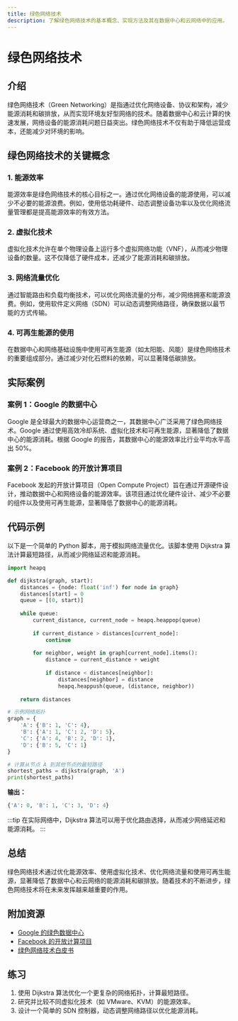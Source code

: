```yaml
---
title: 绿色网络技术
description: 了解绿色网络技术的基本概念、实现方法及其在数据中心和云网络中的应用。
---
```


# 绿色网络技术

## 介绍

绿色网络技术（Green Networking）是指通过优化网络设备、协议和架构，减少能源消耗和碳排放，从而实现环境友好型网络的技术。随着数据中心和云计算的快速发展，网络设备的能源消耗问题日益突出。绿色网络技术不仅有助于降低运营成本，还能减少对环境的影响。

## 绿色网络技术的关键概念

### 1. 能源效率

能源效率是绿色网络技术的核心目标之一。通过优化网络设备的能源使用，可以减少不必要的能源浪费。例如，使用低功耗硬件、动态调整设备功率以及优化网络流量管理都是提高能源效率的有效方法。

### 2. 虚拟化技术

虚拟化技术允许在单个物理设备上运行多个虚拟网络功能（VNF），从而减少物理设备的数量。这不仅降低了硬件成本，还减少了能源消耗和碳排放。

### 3. 网络流量优化

通过智能路由和负载均衡技术，可以优化网络流量的分布，减少网络拥塞和能源浪费。例如，使用软件定义网络（SDN）可以动态调整网络路径，确保数据以最节能的方式传输。

### 4. 可再生能源的使用

在数据中心和网络基础设施中使用可再生能源（如太阳能、风能）是绿色网络技术的重要组成部分。通过减少对化石燃料的依赖，可以显著降低碳排放。

## 实际案例

### 案例 1：Google 的数据中心

Google 是全球最大的数据中心运营商之一，其数据中心广泛采用了绿色网络技术。Google 通过使用高效冷却系统、虚拟化技术和可再生能源，显著降低了数据中心的能源消耗。根据 Google 的报告，其数据中心的能源效率比行业平均水平高出 50%。

### 案例 2：Facebook 的开放计算项目

Facebook 发起的开放计算项目（Open Compute Project）旨在通过开源硬件设计，推动数据中心和网络设备的能源效率。该项目通过优化硬件设计、减少不必要的组件以及使用可再生能源，显著降低了数据中心的能源消耗。

## 代码示例

以下是一个简单的 Python 脚本，用于模拟网络流量优化。该脚本使用 Dijkstra 算法计算最短路径，从而减少网络延迟和能源消耗。

```python
import heapq

def dijkstra(graph, start):
    distances = {node: float('inf') for node in graph}
    distances[start] = 0
    queue = [(0, start)]
    
    while queue:
        current_distance, current_node = heapq.heappop(queue)
        
        if current_distance > distances[current_node]:
            continue
        
        for neighbor, weight in graph[current_node].items():
            distance = current_distance + weight
            
            if distance < distances[neighbor]:
                distances[neighbor] = distance
                heapq.heappush(queue, (distance, neighbor))
    
    return distances

# 示例网络拓扑
graph = {
    'A': {'B': 1, 'C': 4},
    'B': {'A': 1, 'C': 2, 'D': 5},
    'C': {'A': 4, 'B': 2, 'D': 1},
    'D': {'B': 5, 'C': 1}
}

# 计算从节点 A 到其他节点的最短路径
shortest_paths = dijkstra(graph, 'A')
print(shortest_paths)
```

**输出：**
```python
{'A': 0, 'B': 1, 'C': 3, 'D': 4}
```

:::tip
在实际网络中，Dijkstra 算法可以用于优化路由选择，从而减少网络延迟和能源消耗。
:::

## 总结

绿色网络技术通过优化能源效率、使用虚拟化技术、优化网络流量和使用可再生能源，显著降低了数据中心和云网络的能源消耗和碳排放。随着技术的不断进步，绿色网络技术将在未来发挥越来越重要的作用。

## 附加资源

- [Google 的绿色数据中心](https://www.google.com/about/datacenters/efficiency/)
- [Facebook 的开放计算项目](https://www.opencompute.org/)
- [绿色网络技术白皮书](https://www.example.com/green-networking-whitepaper)

## 练习

1. 使用 Dijkstra 算法优化一个更复杂的网络拓扑，计算最短路径。
2. 研究并比较不同虚拟化技术（如 VMware、KVM）的能源效率。
3. 设计一个简单的 SDN 控制器，动态调整网络路径以优化能源消耗。

